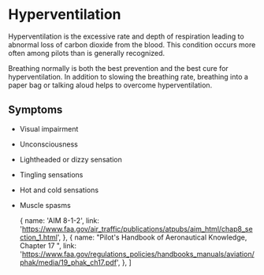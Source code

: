 

# Hyperventilation

Hyperventilation is the excessive rate and depth of respiration leading to
abnormal loss of carbon dioxide from the blood. This condition occurs more often
among pilots than is generally recognized.

Breathing normally is both the best prevention and the best cure for
hyperventilation. In addition to slowing the breathing rate, breathing into a
paper bag or talking aloud helps to overcome hyperventilation.

## Symptoms

-   Visual impairment
-   Unconsciousness
-   Lightheaded or dizzy sensation
-   Tingling sensations
-   Hot and cold sensations
-   Muscle spasms

    {
        name: 'AIM 8-1-2',
        link: 'https://www.faa.gov/air_traffic/publications/atpubs/aim_html/chap8_section_1.html',
    },
    {
        name: "Pilot's Handbook of Aeronautical Knowledge, Chapter 17 ",
        link: 'https://www.faa.gov/regulations_policies/handbooks_manuals/aviation/phak/media/19_phak_ch17.pdf',
    },
]
